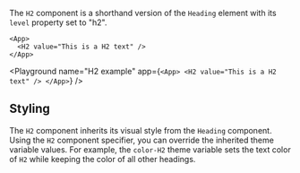 The `H2` component is a shorthand version of the `Heading` element with its `level` property set to "h2".

```ueml copy
<App>
  <H2 value="This is a H2 text" />
</App>
```

<Playground
  name="H2 example"
  app={`
  <App>
    <H2 value="This is a H2 text" />
  </App>
  `}
/>

## Styling

The `H2` component inherits its visual style from the `Heading` component.
Using the `H2` component specifier, you can override the inherited theme variable values.
For example, the `color-H2` theme variable sets the text color of `H2` while keeping the color of all other headings.
